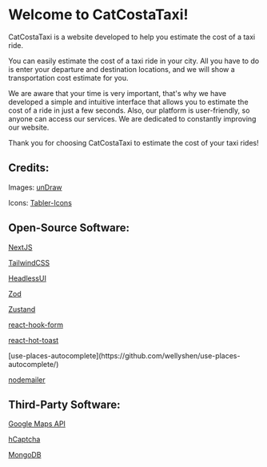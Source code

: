 # Welcome to CatCostaTaxi!

CatCostaTaxi is a website developed to help you estimate the cost of a taxi ride.

You can easily estimate the cost of a taxi ride in your city. All you have to do is enter your departure and destination locations, and we will show a transportation cost estimate for you.

We are aware that your time is very important, that's why we have developed a simple and intuitive interface that allows you to estimate the cost of a ride in just a few seconds. Also, our platform is user-friendly, so anyone can access our services. We are dedicated to constantly improving our website.

Thank you for choosing CatCostaTaxi to estimate the cost of your taxi rides!

## Credits:

Images: <span className="text-amber-500">[unDraw](https://undraw.co/)</span>

Icons: <span className="text-amber-500">[Tabler-Icons](https://tabler-icons.io/)</span>

## Open-Source Software:

<span className="text-amber-500">[NextJS](https://nextjs.org/)</span>

<span className="text-amber-500">[TailwindCSS](https://tailwindcss.com/)</span>

<span className="text-amber-500">[HeadlessUI](https://headlessui.com/)</span>

<span className="text-amber-500">[Zod](https://zod.dev/)</span>

<span className="text-amber-500">[Zustand](https://github.com/pmndrs/zustand/)</span>

<span className="text-amber-500">[react-hook-form](https://react-hook-form.com/)</span>

<span className="text-amber-500">[react-hot-toast](https://react-hot-toast.com/)</span>

<span className="text-amber-500">
  [use-places-autocomplete](https://github.com/wellyshen/use-places-autocomplete/)
</span>

<span className="text-amber-500">[nodemailer](https://github.com/nodemailer/nodemailer/)</span>

## Third-Party Software:

<span className="text-amber-500">[Google Maps API](https://developers.google.com/maps/)</span>

<span className="text-amber-500">[hCaptcha](https://www.hcaptcha.com/)</span>

<span className="text-amber-500">[MongoDB](https://www.mongodb.com/)</span>
